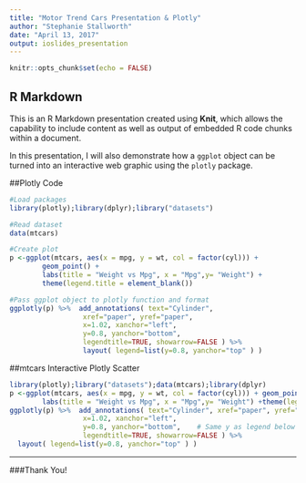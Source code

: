 ---
title: "Motor Trend Cars Presentation & Plotly"
author: "Stephanie Stallworth"
date: "April 13, 2017"
output: ioslides_presentation
---

```{r setup, include=FALSE}
knitr::opts_chunk$set(echo = FALSE)
```

## R Markdown

This is an R Markdown presentation created using **Knit**, which allows the capability to include content as well as output of embedded R code chunks within a document.  

In this presentation, I will also demonstrate how a `ggplot` object can be turned into an interactive web graphic using the `plotly` package.  

##Plotly Code
```{r, eval=FALSE, echo = TRUE}

#Load packages
library(plotly);library(dplyr);library("datasets")

#Read dataset
data(mtcars)

#Create plot
p <-ggplot(mtcars, aes(x = mpg, y = wt, col = factor(cyl))) + 
        geom_point() + 
        labs(title = "Weight vs Mpg", x = "Mpg",y= "Weight") +
        theme(legend.title = element_blank())

#Pass ggplot object to plotly function and format
ggplotly(p) %>%  add_annotations( text="Cylinder", 
                  xref="paper", yref="paper",
                  x=1.02, xanchor="left",
                  y=0.8, yanchor="bottom",   
                  legendtitle=TRUE, showarrow=FALSE ) %>%
                  layout( legend=list(y=0.8, yanchor="top" ) )
```




##mtcars Interactive Plotly Scatter
```{r message = FALSE, warning=FALSE}
library(plotly);library("datasets");data(mtcars);library(dplyr)
p <-ggplot(mtcars, aes(x = mpg, y = wt, col = factor(cyl))) + geom_point() + 
        labs(title = "Weight vs Mpg", x = "Mpg",y= "Weight") +theme(legend.title = element_blank())
ggplotly(p) %>%  add_annotations( text="Cylinder", xref="paper", yref="paper",
                  x=1.02, xanchor="left",
                  y=0.8, yanchor="bottom",    # Same y as legend below
                  legendtitle=TRUE, showarrow=FALSE ) %>%
  layout( legend=list(y=0.8, yanchor="top" ) )
```

***








###Thank You!

